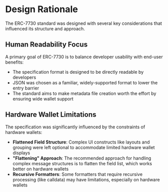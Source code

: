 # Design Rationale

The ERC-7730 standard was designed with several key considerations that influenced its structure and approach.

## Human Readability Focus

A primary goal of ERC-7730 is to balance developer usability with end-user benefits:

- The specification format is designed to be directly readable by developers
- JSON was chosen as a familiar, widely-supported format to lower the entry barrier
- The standard aims to make metadata file creation worth the effort by ensuring wide wallet support

## Hardware Wallet Limitations

The specification was significantly influenced by the constraints of hardware wallets:
- **Flattened Field Structure**: Complex UI constructs like layouts and grouping were left optional to accommodate limited hardware wallet displays
- **"Flattening" Approach**: The recommended approach for handling complex message structures is to flatten the field list, which works better on hardware wallets
- **Recursive Formatters**: Some formatters that require recursive processing (like calldata) may have limitations, especially on hardware wallets

